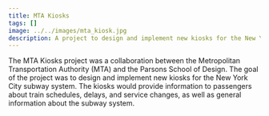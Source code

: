 ```yaml
---
title: MTA Kiosks
tags: []
image: ../../images/mta_kiosk.jpg
description: A project to design and implement new kiosks for the New York City subway system.
---
```


The MTA Kiosks project was a collaboration between the Metropolitan Transportation Authority (MTA) and the Parsons School of Design. The goal of the project was to design and implement new kiosks for the New York City subway system. The kiosks would provide information to passengers about train schedules, delays, and service changes, as well as general information about the subway system.
